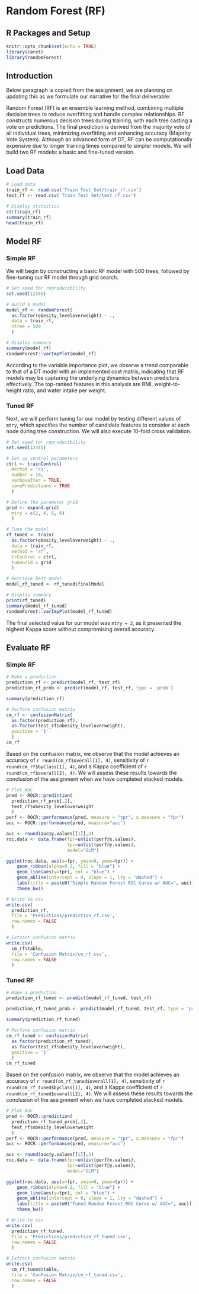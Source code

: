 # Random Forest (RF)

## R Packages and Setup {-}

```r
knitr::opts_chunk$set(echo = TRUE)
library(caret)
library(randomForest)
```


## Introduction

Below paragraph is copied from the assignment, we are planning on updating this as we formulate our narrative for the final deliverable:

Random Forest (RF) is an ensemble learning method, combining multiple decision trees to reduce overfitting and handle complex relationships. RF constructs numerous decision trees during training, with each tree casting a vote on predictions. The final prediction is derived from the majority vote of all individual trees, minimizing overfitting and enhancing accuracy (Majority Vote System). Although an advanced form of DT, RF can be computationally expensive due to longer training times compared to simpler models. We will build two RF models: a basic and fine-tuned version.


## Load Data

```r
# Load data
train_rf <- read.csv('Train Test Set/train_rf.csv')
test_rf <- read.csv('Train Test Set/test_rf.csv')

# Display statistics
str(train_rf)
summary(train_rf)
head(train_rf)
```


## Model RF

### Simple RF

We will begin by constructing a basic RF model with 500 trees, followed by fine-tuning our RF model through grid search.

```r
# Set seed for reproducibility
set.seed(12345)

# Build a model
model_rf <- randomForest(
  as.factor(obesity_leveloverweight) ~ .,
  data = train_rf,
  ntree = 500
  )
```

```r
# Display summary
summary(model_rf)
randomForest::varImpPlot(model_rf)
```

According to the variable importance plot, we observe a trend comparable to that of a DT model with an implemented cost matrix, indicating that RF models may be capturing the underlying dynamics between predictors effectively. The top-ranked features in this analysis are BMI, weight-to-height ratio, and water intake per weight.

### Tuned RF

Next, we will perform tuning for our model by testing different values of `mtry`, which specifies the number of candidate features to consider at each node during tree construction. We will also execute 10-fold cross validation.

```r
# Set seed for reproducibility
set.seed(12345)

# Set up control parameters
ctrl <- trainControl(
  method = 'cv',
  number = 10,
  verboseIter = TRUE,
  savePredictions = TRUE
  )

# Define the parameter grid
grid <- expand.grid(
  mtry = c(2, 4, 6, 8)
  )

# Tune the model
rf_tuned <- train(
  as.factor(obesity_leveloverweight) ~ .,
  data = train_rf,
  method = 'rf',
  trControl = ctrl,
  tuneGrid = grid
  )

# Retrieve best model
model_rf_tuned <- rf_tuned$finalModel
```

```r
# Display summary
print(rf_tuned)
summary(model_rf_tuned)
randomForest::varImpPlot(model_rf_tuned)
```

The final selected value for our model was `mtry = 2`, as it presented the highest Kappa score without compromising overall accuracy.

## Evaluate RF

### Simple RF

```r
# Make a prediction
prediction_rf <- predict(model_rf, test_rf)
prediction_rf_prob <- predict(model_rf, test_rf, type = 'prob')

summary(prediction_rf)

# Perform confusion matrix
cm_rf <- confusionMatrix(
  as.factor(prediction_rf),
  as.factor(test_rf$obesity_leveloverweight),
  positive = '1'
  )
cm_rf
```

Based on the confusion matrix, we observe that the model achieves an accuracy of ``r round(cm_rf$overall[1], 4)``, sensitivity of ``r round(cm_rf$byClass[1], 4)``, and a Kappa coefficient of ``r round(cm_rf$overall[2], 4)``. We will assess these results towards the conclusion of the assignment when we have completed stacked models.

```r
# Plot AUC
pred <- ROCR::prediction(
  prediction_rf_prob[,2],
  test_rf$obesity_leveloverweight
  )
perf <- ROCR::performance(pred, measure = "tpr", x.measure = "fpr")
auc <- ROCR::performance(pred, measure="auc")

auc <- round(auc@y.values[[1]],3)
roc.data <- data.frame(fpr=unlist(perf@x.values),
                       tpr=unlist(perf@y.values),
                       model="GLM")

ggplot(roc.data, aes(x=fpr, ymin=0, ymax=tpr)) +
    geom_ribbon(alpha=0.2, fill = "blue") +
    geom_line(aes(y=tpr), col = "blue") +
    geom_abline(intercept = 0, slope = 1, lty = "dashed") +
    labs(title = paste0("Simple Random Forest ROC Curve w/ AUC=", auc)) +
    theme_bw()
```

```r
# Write to csv
write.csv(
  prediction_rf,
  file = 'Predictions/prediction_rf.csv',
  row.names = FALSE
  )

# Extract confusion matrix
write.csv(
  cm_rf$table,
  file = 'Confusion Matrix/cm_rf.csv',
  row.names = FALSE
  )
```

### Tuned RF

```r
# Make a prediction
prediction_rf_tuned <- predict(model_rf_tuned, test_rf)

prediction_rf_tuned_prob <- predict(model_rf_tuned, test_rf, type = 'prob')

summary(prediction_rf_tuned)

# Perform confusion matrix
cm_rf_tuned <- confusionMatrix(
  as.factor(prediction_rf_tuned),
  as.factor(test_rf$obesity_leveloverweight),
  positive = '1'
  )
cm_rf_tuned
```

Based on the confusion matrix, we observe that the model achieves an accuracy of ``r round(cm_rf_tuned$overall[1], 4)``, sensitivity of ``r round(cm_rf_tuned$byClass[1], 4)``, and a Kappa coefficient of ``r round(cm_rf_tuned$overall[2], 4)``. We will assess these results towards the conclusion of the assignment when we have completed stacked models.

```r
# Plot AUC
pred <- ROCR::prediction(
  prediction_rf_tuned_prob[,2],
  test_rf$obesity_leveloverweight
  )
perf <- ROCR::performance(pred, measure = "tpr", x.measure = "fpr")
auc <- ROCR::performance(pred, measure="auc")

auc <- round(auc@y.values[[1]],3)
roc.data <- data.frame(fpr=unlist(perf@x.values),
                       tpr=unlist(perf@y.values),
                       model="GLM")

ggplot(roc.data, aes(x=fpr, ymin=0, ymax=tpr)) +
    geom_ribbon(alpha=0.2, fill = "blue") +
    geom_line(aes(y=tpr), col = "blue") +
    geom_abline(intercept = 0, slope = 1, lty = "dashed") +
    labs(title = paste0("Tuned Random Forest ROC Curve w/ AUC=", auc)) +
    theme_bw()
```

```r
# Write to csv
write.csv(
  prediction_rf_tuned,
  file = 'Predictions/prediction_rf_tuned.csv',
  row.names = FALSE
  )

# Extract confusion matrix
write.csv(
  cm_rf_tuned$table,
  file = 'Confusion Matrix/cm_rf_tuned.csv',
  row.names = FALSE
  )
```


